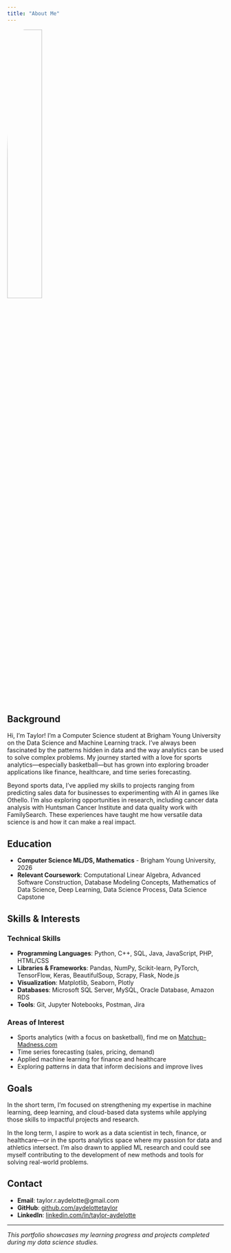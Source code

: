 ```yaml
---
title: "About Me"
---
```


![](/resources/me4.jpg){width=40% style="border-radius: 20%"}

## Background

Hi, I’m Taylor! I’m a Computer Science student at Brigham Young University on the Data Science and Machine Learning track. I’ve always been fascinated by the patterns hidden in data and the way analytics can be used to solve complex problems. My journey started with a love for sports analytics—especially basketball—but has grown into exploring broader applications like finance, healthcare, and time series forecasting.

Beyond sports data, I’ve applied my skills to projects ranging from predicting sales data for businesses to experimenting with AI in games like Othello. I’m also exploring opportunities in research, including cancer data analysis with Huntsman Cancer Institute and data quality work with FamilySearch. These experiences have taught me how versatile data science is and how it can make a real impact.

## Education

- **Computer Science ML/DS, Mathematics** - Brigham Young University, 2026
- **Relevant Coursework**: Computational Linear Algebra, Advanced Software Construction, Database Modeling Concepts, Mathematics of Data Science, Deep Learning, Data Science Process, Data Science Capstone

## Skills & Interests

### Technical Skills
- **Programming Languages**: Python, C++, SQL, Java, JavaScript, PHP, HTML/CSS  
- **Libraries & Frameworks**: Pandas, NumPy, Scikit-learn, PyTorch, TensorFlow, Keras, BeautifulSoup, Scrapy, Flask, Node.js  
- **Visualization**: Matplotlib, Seaborn, Plotly  
- **Databases**: Microsoft SQL Server, MySQL, Oracle Database, Amazon RDS  
- **Tools**: Git, Jupyter Notebooks, Postman, Jira 

### Areas of Interest
- Sports analytics (with a focus on basketball), find me on [Matchup-Madness.com](https://matchup-madness.com)  
- Time series forecasting (sales, pricing, demand)  
- Applied machine learning for finance and healthcare  
- Exploring patterns in data that inform decisions and improve lives  

## Goals

In the short term, I’m focused on strengthening my expertise in machine learning, deep learning, and cloud-based data systems while applying those skills to impactful projects and research.  

In the long term, I aspire to work as a data scientist in tech, finance, or healthcare—or in the sports analytics space where my passion for data and athletics intersect. I’m also drawn to applied ML research and could see myself contributing to the development of new methods and tools for solving real-world problems.  

## Contact

- **Email**: taylor.r.aydelotte@gmail.com
- **GitHub**: [github.com/aydelottetaylor](https://github.com/aydelottetaylor)
- **LinkedIn**: [linkedin.com/in/taylor-aydelotte](https://www.linkedin.com/in/taylor-aydelotte-318b5022a/)

---

*This portfolio showcases my learning progress and projects completed during my data science studies.*
